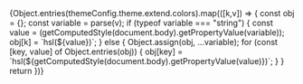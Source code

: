 

<Meta title="Colors" />


<ColorPalette>
  {Object.entries(themeConfig.theme.extend.colors).map(([k,v]) => {
    const obj = {};
    const variable = parse(v);
    if (typeof variable === "string") {
      const value = (getComputedStyle(document.body).getPropertyValue(variable));
      obj[k] = `hsl(${value})`;
    } 
    else {
      Object.assign(obj, ...variable);
      for (const [key, value] of Object.entries(obj)) {
        obj[key] = `hsl(${getComputedStyle(document.body).getPropertyValue(value)})`;
      }
    }
      return <ColorItem key={k} title={k} subtitle=" " colors={obj} />
  })}
</ColorPalette>
